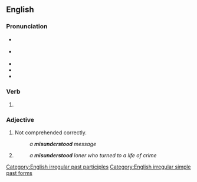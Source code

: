 ==English==
{{wikipedia|dab=misunderstood}}

===Pronunciation===
* {{a|GA}} {{IPA|en|/ˌmɪs.ʌn.dɚˈstʊd/}}
* {{a|RP}} {{IPA|en|/ˌmɪs.ʌn.dəˈstʊd/}}
* {{audio|en|en-us-misunderstood.ogg|Audio (US)}}
* {{hyph|en|mis|un|der|stood}}
* {{rhymes|en|ʊd}}

===Verb===
{{head|en|verb form}}

# {{en-past of|misunderstand}}

===Adjective===
{{en-adj}}

# Not comprehended correctly.
#: ''a '''misunderstood''' message''
# {{rfdef|en}}
#: ''a '''misunderstood''' loner who turned to a life of crime''

[[Category:English irregular past participles]]
[[Category:English irregular simple past forms]]
